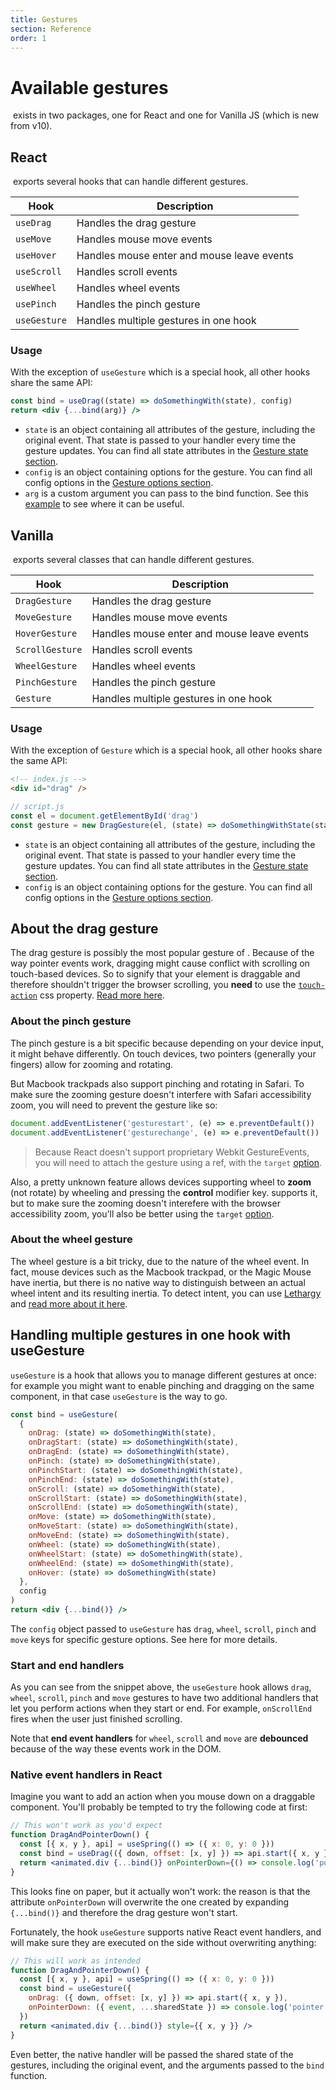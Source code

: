 ```yaml
---
title: Gestures
section: Reference
order: 1
---
```



# Available gestures

&zwnj;<UseGesture /> exists in two packages, one for React and one for Vanilla JS (which is new from v10).

## React

&zwnj;<UseGesture pkg="react" /> exports several hooks that can handle different gestures.

| Hook         | Description                                |
| ------------ | ------------------------------------------ |
| `useDrag`    | Handles the drag gesture                   |
| `useMove`    | Handles mouse move events                  |
| `useHover`   | Handles mouse enter and mouse leave events |
| `useScroll`  | Handles scroll events                      |
| `useWheel`   | Handles wheel events                       |
| `usePinch`   | Handles the pinch gesture                  |
| `useGesture` | Handles multiple gestures in one hook      |

### Usage

With the exception of `useGesture` which is a special hook, all other hooks share the same API:

```jsx
const bind = useDrag((state) => doSomethingWith(state), config)
return <div {...bind(arg)} />
```

- `state` is an object containing all attributes of the gesture, including the original event. That state is passed to your handler every time the gesture updates. You can find all state attributes in the [Gesture state section](/docs/state).
- `config` is an object containing options for the gesture. You can find all config options in the [Gesture options section](/docs/options).
- `arg` is a custom argument you can pass to the bind function. See this [example](https://codesandbox.io/s/github/pmndrs/use-gesture/tree/v10/demo/src/sandboxes/draggable-list) to see where it can be useful.

## Vanilla

&zwnj;<UseGesture pkg="vanilla" /> exports several classes that can handle different gestures.

| Hook            | Description                                |
| --------------- | ------------------------------------------ |
| `DragGesture`   | Handles the drag gesture                   |
| `MoveGesture`   | Handles mouse move events                  |
| `HoverGesture`  | Handles mouse enter and mouse leave events |
| `ScrollGesture` | Handles scroll events                      |
| `WheelGesture`  | Handles wheel events                       |
| `PinchGesture`  | Handles the pinch gesture                  |
| `Gesture`       | Handles multiple gestures in one hook      |

### Usage

With the exception of `Gesture` which is a special hook, all other hooks share the same API:

```html
<!-- index.js -->
<div id="drag" />
```

```js
// script.js
const el = document.getElementById('drag')
const gesture = new DragGesture(el, (state) => doSomethingWithState(state), config)
```

- `state` is an object containing all attributes of the gesture, including the original event. That state is passed to your handler every time the gesture updates. You can find all state attributes in the [Gesture state section](/docs/state).
- `config` is an object containing options for the gesture. You can find all config options in the [Gesture options section](/docs/options).

## About the drag gesture

The drag gesture is possibly the most popular gesture of <UseGesture />. Because of the way pointer events work, dragging might cause conflict with scrolling on touch-based devices. So to signify that your element is draggable and therefore shouldn't trigger the browser scrolling, you **need** to use the [`touch-action`](https://developer.mozilla.org/en-US/docs/Web/CSS/touch-action) css property. [Read more here](/docs/extras/#touch-action).

### About the pinch gesture

The pinch gesture is a bit specific because depending on your device input, it might behave differently. On touch devices, two pointers (generally your fingers) allow for zooming and rotating.

But Macbook trackpads also support pinching and rotating in Safari. To make sure the zooming gesture doesn't interfere with Safari accessibility zoom, you will need to prevent the gesture like so:

```js
document.addEventListener('gesturestart', (e) => e.preventDefault())
document.addEventListener('gesturechange', (e) => e.preventDefault())
```

> Because React doesn't support proprietary Webkit GestureEvents, you will need to attach the gesture using a ref, with the `target` [option](/docs/options/#target).

Also, a pretty unknown feature allows devices supporting wheel to **zoom** (not rotate) by wheeling and pressing the **control** modifier key. <UseGesture pkg="react" /> supports it, but to make sure the zooming doesn't interefere with the browser accessibility zoom, you'll also be better using the `target` [option](/docs/options/#target).

### About the wheel gesture

The wheel gesture is a bit tricky, due to the nature of the wheel event. In fact, mouse devices such as the Macbook trackpad, or the Magic Mouse have inertia, but there is no native way to distinguish between an actual wheel intent and its resulting inertia. To detect intent, you can use [Lethargy](https://github.com/d4nyll/lethargy) and [read more about it here](/docs/extras/#lethargy).

## Handling multiple gestures in one hook with useGesture

`useGesture` is a hook that allows you to manage different gestures at once: for example you might want to enable pinching and dragging on the same component, in that case `useGesture` is the way to go.

```jsx
const bind = useGesture(
  {
    onDrag: (state) => doSomethingWith(state),
    onDragStart: (state) => doSomethingWith(state),
    onDragEnd: (state) => doSomethingWith(state),
    onPinch: (state) => doSomethingWith(state),
    onPinchStart: (state) => doSomethingWith(state),
    onPinchEnd: (state) => doSomethingWith(state),
    onScroll: (state) => doSomethingWith(state),
    onScrollStart: (state) => doSomethingWith(state),
    onScrollEnd: (state) => doSomethingWith(state),
    onMove: (state) => doSomethingWith(state),
    onMoveStart: (state) => doSomethingWith(state),
    onMoveEnd: (state) => doSomethingWith(state),
    onWheel: (state) => doSomethingWith(state),
    onWheelStart: (state) => doSomethingWith(state),
    onWheelEnd: (state) => doSomethingWith(state),
    onHover: (state) => doSomethingWith(state)
  },
  config
)
return <div {...bind()} />
```

The `config` object passed to `useGesture` has `drag`, `wheel`, `scroll`, `pinch` and `move` keys for specific gesture options. See here for more details.

### Start and end handlers

As you can see from the snippet above, the `useGesture` hook allows `drag`, `wheel`, `scroll`, `pinch` and `move` gestures to have two additional handlers that let you perform actions when they start or end. For example, `onScrollEnd` fires when the user just finished scrolling.

Note that **end event handlers** for `wheel`, `scroll` and `move` are **debounced** because of the way these events work in the DOM.

### Native event handlers in React

Imagine you want to add an action when you mouse down on a draggable component. You'll probably be tempted to try the following code at first:

```jsx highlight={1,4-5}
// This won't work as you'd expect
function DragAndPointerDown() {
  const [{ x, y }, api] = useSpring(() => ({ x: 0, y: 0 }))
  const bind = useDrag(({ down, offset: [x, y] }) => api.start({ x, y }))
  return <animated.div {...bind()} onPointerDown={() => console.log('pointer down')} style={{ x, y }} />
}
```

This looks fine on paper, but it actually won't work: the reason is that the attribute `onPointerDown` will overwrite the one created by expanding `{...bind()}` and therefore the drag gesture won't start.

Fortunately, the hook `useGesture` supports native React event handlers, and will make sure they are executed on the side without overwriting anything:

```jsx highlight={1,4-8}
// This will work as intended
function DragAndPointerDown() {
  const [{ x, y }, api] = useSpring(() => ({ x: 0, y: 0 }))
  const bind = useGesture({
    onDrag: ({ down, offset: [x, y] }) => api.start({ x, y }),
    onPointerDown: ({ event, ...sharedState }) => console.log('pointer down', event)
  })
  return <animated.div {...bind()} style={{ x, y }} />
}
```

Even better, the native handler will be passed the shared state of the gestures, including the original event, and the arguments passed to the `bind` function.
